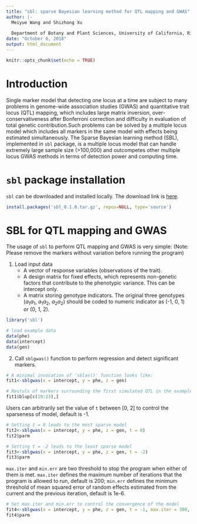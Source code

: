 ---
title: "sbl: sparse Bayesian learning method for QTL mapping and GWAS"
author: |-
  Meiyue Wang and Shizhong Xu
 
  Department of Botany and Plant Sciences, University of California, Riverside
date: "October 6, 2018"
output: html_document
---

```{r setup, include=FALSE}
knitr::opts_chunk$set(echo = TRUE)
```

# Introduction

Single marker model that detecting one locus at a time are subject to many problems in 
genome-wide association studies (GWAS) and quantitative trait locus (QTL) mapping, which
includes large matrix inversion, over-conservativeness after Bonferroni correction and
difficulty in evaluation of total genetic contribution.Such problems can be solved 
by a multiple locus model which includes all markers in the same model with effects 
being estimated simultaneously. The Sparse Bayesian learning method (SBL), implemented
in `sbl` package, is a multiple locus model that can handle extremely large sample 
size (>100,000) and outcompetes other multiple locus GWAS methods in terms of detection 
power and computing time. 


# `sbl` package installation

`sbl` can be downloaded and installed locally. The download link is
[here](https://github.com/MeiyueComputBio/sbl/tree/master/R%20package).

```{r installation, eval=FALSE, message=FALSE, warning=FALSE}
install.packages('sbl_0.1.0.tar.gz', repos=NULL, type='source')
```


# SBL for QTL mapping and GWAS

The usage of `sbl` to perform QTL mapping and GWAS is very simple:
(Note: Please remove the markers without variation before running the program)

1. Load input data
    + A vector of response variables (observations of the trait).
    + A design matrix for fixed effects, which represents non-genetic factors that 
contribute to the phenotypic variance. This can be intercept only.
    + A matrix storing genotype indicators. The original three genotypes 
  ($a_1a_1$, $a_1a_2$, $a_2a_2$) should be coded to numeric indicator as (-1, 0, 1) 
    or (0, 1, 2).

```{r load data, message=FALSE, warning=FALSE}
library('sbl')

# load example data
data(phe)
data(intercept)
data(gen)
```


2. Call `sblgwas()` function to perform regression and detect significant markers.

```{r minimal invocation, message=FALSE, warning=FALSE,}
# A minimal invocation of 'sblas()' function looks like: 
fit1<-sblgwas(x = intercept, y = phe, z = gen)

# Restuls of markers surrounding the first simulated QTL in the example data
fit1$blup[c(19:23),]
```


Users can arbitrarily set the value of `t` between [0, 2] to control the sparseness of model, 
default is -1. 

```{r hyper parameter, message=FALSE, warning=FALSE}
# Setting t = 0 leads to the most sparse model  
fit2<-sblgwas(x = intercept, y = phe, z = gen, t = 0)
fit2$parm

# Setting t = -2 leads to the least sparse model  
fit3<-sblgwas(x = intercept, y = phe, z = gen, t = -2)
fit3$parm
```


`max.iter` and `min.err` are two threshold to stop the program when either of them
is met. 
`max.iter` defines the maximum number of iterations that the program is 
allowed to run, default is 200; 
`min.err` defines the minimum threshold of mean squared error of random effects 
estimated from the current and the previous iteration, default is 1e-6.

```{r iteration, message=FALSE, warning=FALSE}
# Set max.iter and min.err to control the convergence of the model 
fit4<-sblgwas(x = intercept, y = phe, z = gen, t = -1, max.iter = 300, min.err = 1e-8)
fit4$parm
```

